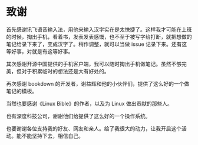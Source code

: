 # 致谢 {-}

首先感谢讯飞语音输入法，用他来输入汉字实在是太快捷了。这样我才可能在上班的时候，掏出手机，看着书，发表发表感慨，也不至于被写字给打断，就把想做的笔记给录下来了，变成汉字了。稍作调整，就可以当做 issue 记录下来。还有这等好事，对就是有这等好事。

其次感谢开源中国提供的手机客户端，我可以随时掏出手机做笔记。虽然不够完美，但对于积累临时的想法还是大有好处的。

再次感谢 bookdown 的开发者，谢益辉和他的小伙伴们，提供了这么好的一个做笔记的模板。

当然也要感谢《Linux Bible》的作者，以及为 Linux 做出贡献的那些人。

也有深度科技公司，谢谢他们给提供了这么好的一个操作系统。

也要谢谢各位支持我的好友、网友和亲人。给了我很大的动力，让我开启这个活动。能不能坚持下去，相信自己。